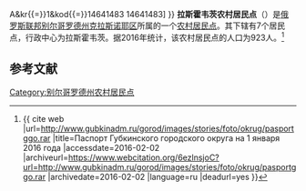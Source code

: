 {{Infobox Settlement
| official_name = 拉斯霍韦茨农村居民点
| native_name = Расховецкое сельское поселение
| settlement_type = [[农村居民点|农村居民点]]
| subdivision_type = [[国家|国家]]
| subdivision_type1 = [[州_(俄罗斯)|州]]
| subdivision_type2 = [[区_(苏联)|区]]
| subdivision_name = {{RUS}}
| subdivision_name1 = [[别尔哥罗德州|别尔哥罗德州]]
| subdivision_name2 = [[克拉斯诺耶区|克拉斯诺耶区]]
| seat_type = 行政中心
| seat = 拉斯霍韦茨
| population_as_of=2016
| population_footnotes = <ref name=stat />
| population_total = 923
| coordinates_display = inline,title
| latd = 50 | latm = 54 | lats = 21 | latNS = N
| longd = 38 | longm = 28 | longs = 11 | longEW = E
| timezone = [[莫斯科时间|MSK]]
| utc_offset = +3
| blank_name = [[俄罗斯市政土地区划代码|OKTMO编码]]
| blank_info = [http://classif.spb.ru/classificators/view/tma.php?st{{=}}A&kr{{=}}1&kod{{=}}14641483 14641483]
}}
'''拉斯霍韦茨农村居民点'''（{{lang-ru|Расховецкое сельское поселение}}）是[[俄罗斯联邦|俄罗斯联邦]][[别尔哥罗德州|别尔哥罗德州]][[克拉斯诺耶区|克拉斯诺耶区]]所属的一个[[农村居民点|农村居民点]]。其下辖有7个居民点，行政中心为拉斯霍韦茨。据2016年统计，该农村居民点的人口为923人。<ref name=stat>{{ cite web |url=http://www.gubkinadm.ru/gorod/images/stories/foto/okrug/pasportggo.rar |title=Паспорт Губкинского городского округа на 1 января 2016 года |accessdate=2016-02-02 |archiveurl=https://www.webcitation.org/6ezlnsjoC?url=http://www.gubkinadm.ru/gorod/images/stories/foto/okrug/pasportggo.rar |archivedate=2016-02-02 |language=ru |deadurl=yes }}</ref>

== 参考文献 ==
{{reflist}}

{{Russia-stub}}

[[Category:别尔哥罗德州农村居民点|Category:别尔哥罗德州农村居民点]]
